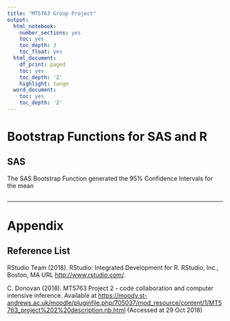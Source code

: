 ```yaml
---
title: "MT5763 Group Project"
output:
  html_notebook:
    number_sections: yes
    toc: yes
    toc_depth: 3
    toc_float: yes
  html_document:
    df_print: paged
    toc: yes
    toc_depth: '2'
    highlight: tango
  word_document:
    toc: yes
    toc_depth: '2'
---
```


# Bootstrap Functions for SAS and R 

## SAS

The SAS Bootstrap Function generated the 95% Confidence Intervals for the mean

```r



```

-----------------------

# Appendix

## Reference List

RStudio Team (2018). RStudio: Integrated Development for R. RStudio, Inc., Boston, MA URL <http://www.rstudio.com/>.

C. Donovan (2018). MT5763 Project 2 - code collaboration and computer intensive inference. Available at <https://moody.st-andrews.ac.uk/moodle/pluginfile.php/705037/mod_resource/content/1/MT5763_project%202%20description.nb.html> (Accessed at 29 Oct 2018) 